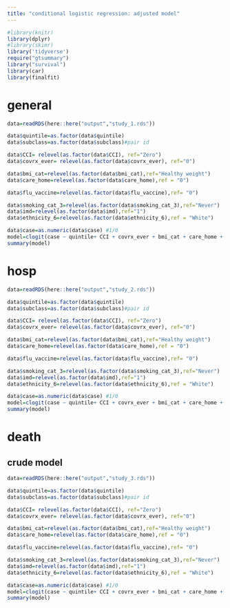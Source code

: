 ```yaml
---
title: "conditional logistic regression: adjusted model"
---
```


```r
#library(knitr)
library(dplyr)
#library(skimr)
library('tidyverse')
require("gtsummary")
library("survival")
library(car)
library(finalfit)
```


# general

```r
data=readRDS(here::here("output","study_1.rds"))

data$quintile=as.factor(data$quintile)
data$subclass=as.factor(data$subclass)#pair id

data$CCI= relevel(as.factor(data$CCI), ref="Zero")
data$covrx_ever= relevel(as.factor(data$covrx_ever), ref="0")

data$bmi_cat=relevel(as.factor(data$bmi_cat),ref="Healthy weight")
data$care_home=relevel(as.factor(data$care_home),ref = "0")

data$flu_vaccine=relevel(as.factor(data$flu_vaccine),ref= "0")

data$smoking_cat_3=relevel(as.factor(data$smoking_cat_3),ref="Never")
data$imd=relevel(as.factor(data$imd),ref="1")
data$ethnicity_6=relevel(as.factor(data$ethnicity_6),ref = "White")

data$case=as.numeric(data$case) #1/0
model=clogit(case ~ quintile+ CCI + covrx_ever + bmi_cat + care_home + flu_vaccine + smoking_cat_3 + imd+ ethnicity_6 + strata(subclass),data) 
summary(model)
```

# hosp
```r
data=readRDS(here::here("output","study_2.rds"))

data$quintile=as.factor(data$quintile)
data$subclass=as.factor(data$subclass)#pair id

data$CCI= relevel(as.factor(data$CCI), ref="Zero")
data$covrx_ever= relevel(as.factor(data$covrx_ever), ref="0")

data$bmi_cat=relevel(as.factor(data$bmi_cat),ref="Healthy weight")
data$care_home=relevel(as.factor(data$care_home),ref = "0")

data$flu_vaccine=relevel(as.factor(data$flu_vaccine),ref= "0")

data$smoking_cat_3=relevel(as.factor(data$smoking_cat_3),ref="Never")
data$imd=relevel(as.factor(data$imd),ref="1")
data$ethnicity_6=relevel(as.factor(data$ethnicity_6),ref = "White")

data$case=as.numeric(data$case) #1/0
model=clogit(case ~ quintile+ CCI + covrx_ever + bmi_cat + care_home + flu_vaccine + smoking_cat_3 + imd+ ethnicity_6 + strata(subclass),data) 
summary(model)
```


# death
##  crude model
```r
data=readRDS(here::here("output","study_3.rds"))

data$quintile=as.factor(data$quintile)
data$subclass=as.factor(data$subclass)#pair id

data$CCI= relevel(as.factor(data$CCI), ref="Zero")
data$covrx_ever= relevel(as.factor(data$covrx_ever), ref="0")

data$bmi_cat=relevel(as.factor(data$bmi_cat),ref="Healthy weight")
data$care_home=relevel(as.factor(data$care_home),ref = "0")

data$flu_vaccine=relevel(as.factor(data$flu_vaccine),ref= "0")

data$smoking_cat_3=relevel(as.factor(data$smoking_cat_3),ref="Never")
data$imd=relevel(as.factor(data$imd),ref="1")
data$ethnicity_6=relevel(as.factor(data$ethnicity_6),ref = "White")

data$case=as.numeric(data$case) #1/0
model=clogit(case ~ quintile+ CCI + covrx_ever + bmi_cat + care_home + flu_vaccine + smoking_cat_3 + imd+ ethnicity_6 + strata(subclass),data) 
summary(model)
```




